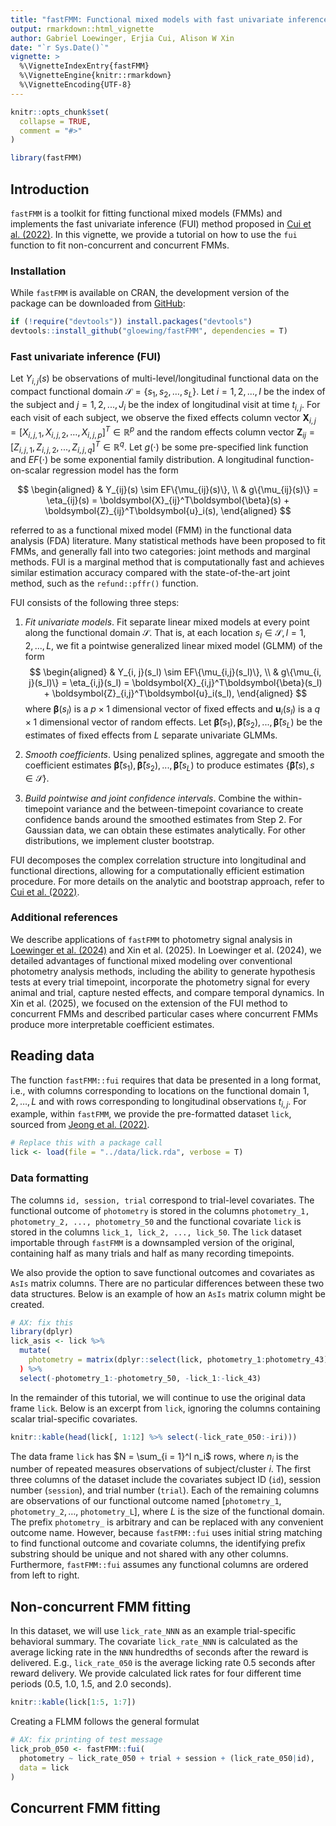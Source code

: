 ```yaml
---
title: "fastFMM: Functional mixed models with fast univariate inference"
output: rmarkdown::html_vignette
author: Gabriel Loewinger, Erjia Cui, Alison W Xin
date: "`r Sys.Date()`"
vignette: >
  %\VignetteIndexEntry{fastFMM}
  %\VignetteEngine{knitr::rmarkdown}
  %\VignetteEncoding{UTF-8}
---
```


```r
knitr::opts_chunk$set(
  collapse = TRUE,
  comment = "#>"
)
```

```r
library(fastFMM)
```

## Introduction

`fastFMM` is a toolkit for fitting functional mixed models (FMMs) and implements the fast univariate inference (FUI) method proposed in [Cui et al. (2022)](https://doi.org/10.1080/10618600.2021.1950006). In this vignette, we provide a tutorial on how to use the `fui` function to fit non-concurrent and concurrent FMMs. 

### Installation

While `fastFMM` is available on CRAN, the development version of the package can be downloaded from [GitHub](https://github.com/gloewing/fastFMM):

```r
if (!require("devtools")) install.packages("devtools")
devtools::install_github("gloewing/fastFMM", dependencies = T)
```

### Fast univariate inference (FUI)

Let $Y_{i, j} (s)$ be observations of multi-level/longitudinal functional data on the compact functional domain $\mathcal{S} = \{s_1, s_2, \dots, s_L\}$. Let $i = 1, 2, ..., I$ be the index of the subject and $j = 1, 2, ..., J_i$ be the index of longitudinal visit at time $t_{i, j}$. For each visit of each subject, we observe the fixed effects column vector $\mathbf{X}_{i, j} = [X_{i, j, 1}, X_{i, j, 2}, \dots, X_{i, j, p}]^T \in \mathbb{R}^p$ and the random effects column vector $\mathbf{Z}_{ij} = [Z_{i, j, 1}, Z_{i, j, 2}, ..., Z_{i, j, q}]^T \in \mathbb{R}^q$. Let $g(\cdot)$ be some pre-specified link function and $EF(\cdot)$ be some exponential family distribution. A longitudinal function-on-scalar regression model has the form

$$
\begin{aligned} 
  & Y_{ij}(s) \sim EF\{\mu_{ij}(s)\}, \\
  & g\{\mu_{ij}(s)\} = \eta_{ij}(s) = \boldsymbol{X}_{ij}^T\boldsymbol{\beta}(s) + \boldsymbol{Z}_{ij}^T\boldsymbol{u}_i(s),
\end{aligned} 
$$ 

referred to as a functional mixed model (FMM) in the functional data analysis (FDA) literature. Many statistical methods have been proposed to fit FMMs, and generally fall into two categories: joint methods and marginal methods. FUI is a marginal method that is computationally fast and achieves similar estimation accuracy compared with the state-of-the-art joint method, such as the `refund::pffr()` function.

FUI consists of the following three steps:

1. *Fit univariate models*. Fit separate linear mixed models at every point along the functional domain $\mathcal{S}$. That is, at each location $s_l \in \mathcal{S}, l = 1, 2, ..., L$,  we fit a pointwise generalized linear mixed model (GLMM) of the form
$$
\begin{aligned} 
  & Y_{i, j}(s_l) \sim EF\{\mu_{i,j}(s_l)\}, \\
  & g\{\mu_{i, j}(s_l)\} = \eta_{i,j}(s_l) = \boldsymbol{X}_{i,j}^T\boldsymbol{\beta}(s_l) + \boldsymbol{Z}_{i,j}^T\boldsymbol{u}_i(s_l),
\end{aligned}
$$ 
where $\boldsymbol{\beta}(s_l)$ is a $p \times 1$ dimensional vector of fixed effects and $\boldsymbol{u}_i(s_l)$ is a $q \times 1$ dimensional vector of random effects. Let $\boldsymbol{\tilde{\beta}}(s_1), \boldsymbol{\tilde{\beta}}(s_2), ..., \boldsymbol{\tilde{\beta}}(s_L)$ be the estimates of fixed effects from $L$ separate univariate GLMMs.

2. *Smooth coefficients*. Using penalized splines, aggregate and smooth the coefficient estimates $\boldsymbol{\tilde{\beta}}(s_1), \boldsymbol{\tilde{\beta}}(s_2), ..., \boldsymbol{\tilde{\beta}}(s_L)$ to produce estimates $\{\boldsymbol{\hat{\beta}}(s), s \in \mathcal{S}\}$. 
3. *Build pointwise and joint confidence intervals*. Combine the within-timepoint variance and the between-timepoint covariance to create confidence bands around the smoothed estimates from Step 2. For Gaussian data, we can obtain these estimates analytically. For other distributions, we implement cluster bootstrap. 

FUI decomposes the complex correlation structure into longitudinal and functional directions, allowing for a computationally efficient estimation procedure. For more details on the analytic and bootstrap approach, refer to [Cui et al. (2022)](https://doi.org/10.1080/10618600.2021.1950006).

### Additional references

We describe applications of `fastFMM` to photometry signal analysis in [Loewinger et al. (2024)](https://doi.org/10.7554/eLife.95802.2) and Xin et al. (2025). In Loewinger et al. (2024), we detailed advantages of functional mixed modeling over conventional photometry analysis methods, including the ability to generate hypothesis tests at every trial timepoint, incorporate the photometry signal for every animal and trial, capture nested effects, and compare temporal dynamics. In Xin et al. (2025), we focused on the extension of the FUI method to concurrent FMMs and described particular cases where concurrent FMMs produce more interpretable coefficient estimates.

## Reading data

The function `fastFMM::fui` requires that data be presented in a long format, i.e., with columns corresponding to locations on the functional domain $1, 2, \dots, L$ and with rows corresponding to longitudinal observations $t_{i, j}$. For example, within `fastFMM`, we provide the pre-formatted dataset `lick`, sourced from [Jeong et al. (2022)](https://doi.org/10.1126/science.abq6740). 

```r
# Replace this with a package call
lick <- load(file = "../data/lick.rda", verbose = T)
```

### Data formatting

The columns `id, session, trial` correspond to trial-level covariates. The functional outcome of `photometry` is stored in the columns `photometry_1, photometry_2, ..., photometry_50` and the functional covariate `lick` is stored in the columns `lick_1, lick_2, ..., lick_50`. The `lick` dataset importable through `fastFMM` is a downsampled version of the original, containing half as many trials and half as many recording timepoints. 

We also provide the option to save functional outcomes and covariates as `AsIs` matrix columns. There are no particular differences between these two data structures. Below is an example of how an `AsIs` matrix column might be created.

```r
# AX: fix this
library(dplyr)
lick_asis <- lick %>%
  mutate(
    photometry = matrix(dplyr::select(lick, photometry_1:photometry_43)))
  ) %>%
  select(-photometry_1:-photometry_50, -lick_1:-lick_43)
```

In the remainder of this tutorial, we will continue to use the original data frame `lick`. Below is an excerpt from `lick`, ignoring the columns containing scalar trial-specific covariates.

```r
knitr::kable(head(lick[, 1:12] %>% select(-lick_rate_050:-iri)))
```

The data frame `lick` has $N = \sum_{i = 1}^I n_i$ rows, where $n_i$ is the number of repeated measures observations of subject/cluster $i$. The first three columns of the dataset include the covariates subject ID (`id`), session number (`session`), and trial number (`trial`). Each of the remaining columns are observations of our functional outcome named $[\texttt{photometry_1}, \; \texttt{photometry_2}, \dots, \; \texttt{photometry_L}]$, where $L$ is the size of the functional domain. The prefix `photometry_` is arbitrary and can be replaced with any convenient outcome name. However, because `fastFMM::fui` uses initial string matching to find functional outcome and covariate columns, the identifying prefix substring should be unique and not shared with any other columns. Furthermore, `fastFMM::fui` assumes any functional columns are ordered from left to right. 

## Non-concurrent FMM fitting

In this dataset, we will use `lick_rate_NNN` as an example trial-specific behavioral summary. The covariate `lick_rate_NNN` is calculated as the average licking rate in the `NNN` hundredths of seconds after the reward is delivered. E.g., `lick_rate_050` is the average licking rate 0.5 seconds after reward delivery. We provide calculated lick rates for four different time periods (0.5, 1.0, 1.5, and 2.0 seconds). 

```r
knitr::kable(lick[1:5, 1:7])
```

Creating a FLMM follows the general formulat

```r
# AX: fix printing of test message
lick_prob_050 <- fastFMM::fui(
  photometry ~ lick_rate_050 + trial + session + (lick_rate_050|id), 
  data = lick
)
```


## Concurrent FMM fitting
